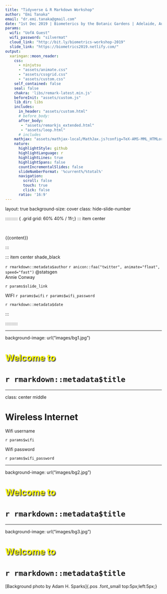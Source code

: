 ```yaml
---
title: "Tidyverse & R Markdown Workshop"
author: "Emi Tanaka"
email: "dr.emi.tanaka@gmail.com"
date: "1st Dec 2019 | Biometerics by the Botanic Gardens | Adelaide, Australia"
params: 
  wifi: "UofA Guest"
  wifi_password: "silvermat"
  cloud_link: "http://bit.ly/biometrics-workshop-2019"
  slide_link: "https://biometrics2019.netlify.com/"
output:
  xaringan::moon_reader:
    css: 
      - ninjutsu
      - "assets/animate.css"
      - "assets/cssgrid.css"
      - "assets/custom.css"
    self_contained: false
    seal: false 
    chakra: 'libs/remark-latest.min.js'
    beforeInit: "assets/custom.js"
    lib_dir: libs
    includes:
      in_header: "assets/custom.html"
      # before_body: 
      after_body: 
       - "assets/remarkjs_extended.html"
       - "assets/loop.html"
      # includes
    mathjax: "assets/mathjax-local/MathJax.js?config=TeX-AMS-MML_HTMLorMML"
    nature:
      highlightStyle: github 
      highlightLanguage: r 
      highlightLines: true
      highlightSpans: false 
      countIncrementalSlides: false
      slideNumberFormat: '%current%/%total%'
      navigation:
        scroll: false 
        touch: true
        click: false
      ratio: '16:9' 
---
```



layout: true
background-size: cover
class: hide-slide-number


:::::::::: { .grid grid: 60% 40% / 1fr;} 
::: item center

<br>

{{content}}


:::

::: item center shade_black

`r rmarkdown::metadata$author` `r anicon::faa("twitter", animate="float", speed="fast")`  @statsgen  
Annie Conway

<!-- <i class="fas fa-link"></i>  -->
<!-- `r params$cloud_link` -->

<i class="fas fa-book-open"></i>
`r params$slide_link`

WIFI <i class="fas fa-wifi"></i> `r params$wifi` <i class="fas fa-key"></i> `r params$wifi_password`

`r rmarkdown::metadata$date`


:::

:::::::::: 

---

background-image: url("images/bg1.jpg")

# <span style="text-shadow: 2px 2px 3px black;color:yellow;">Welcome to</span>
# <span style="text-shadow: 2px 2px 30px white;">`r rmarkdown::metadata$title`</span>



---

class: center middle

# Wireless Internet

::: grid 

::: item 

<i class="fas fa-wifi"></i>

Wifi username

``r params$wifi``

:::

::: item

<i class="fas fa-key"></i>

Wifi password

``r params$wifi_password``

:::

:::


---

background-image: url("images/bg2.jpg")

# <span style="text-shadow: 2px 2px 3px black;color:yellow;">Welcome to</span>
# <span style="text-shadow: 2px 2px 30px white;">`r rmarkdown::metadata$title`</span>


---


background-image: url("images/bg3.jpg")

# <span style="text-shadow: 2px 2px 3px black;color:yellow;">Welcome to</span>
# <span style="text-shadow: 2px 2px 30px white;">`r rmarkdown::metadata$title`</span>
[Background photo by Adam H. Sparks]{.pos .font_small top:5px;left:5px;}
